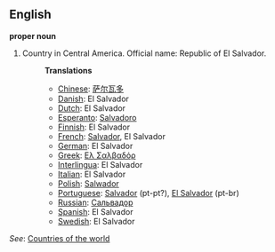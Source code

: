 ==English==

'''proper noun'''

# Country in Central America. Official name: Republic of El Salvador.
#:'''Translations'''
#:*[[Chinese]]: [[萨尔瓦多]]
#:*[[Danish]]: El Salvador
#:*[[Dutch]]: El Salvador
#:*[[Esperanto]]: [[Salvadoro]]
#:*[[Finnish]]: El Salvador
#:*[[French]]: [[Salvador]], El Salvador
#:*[[German]]: El Salvador
#:*[[Greek]]: [[Ελ Σαλβαδόρ]]
#:*[[Interlingua]]: El Salvador
#:*[[Italian]]: El Salvador
#:*[[Polish]]: [[Salwador]]
#:*[[Portuguese]]: [[Salvador]] (pt-pt?), [[El Salvador]] (pt-br)
#:*[[Russian]]: [[Сальвадор]]
#:*[[Spanish]]: El Salvador
#:*[[Swedish]]: El Salvador

''See'': [[Countries of the world]]